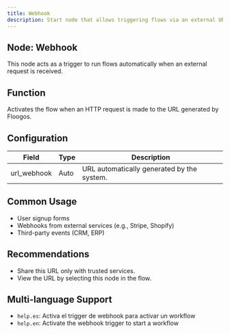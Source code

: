 ```yaml
---
title: Webhook
description: Start node that allows triggering flows via an external URL.
---
```


## Node: Webhook

This node acts as a trigger to run flows automatically when an external request is received.

## Function
Activates the flow when an HTTP request is made to the URL generated by Floogos.

## Configuration

| Field         | Type  | Description                                    |
|---------------|-------|------------------------------------------------|
| url_webhook   | Auto  | URL automatically generated by the system.     |

## Common Usage
- User signup forms  
- Webhooks from external services (e.g., Stripe, Shopify)  
- Third-party events (CRM, ERP)  

## Recommendations
- Share this URL only with trusted services.  
- View the URL by selecting this node in the flow.  

## Multi-language Support
- `help.es`: Activa el trigger de webhook para activar un workflow  
- `help.en`: Activate the webhook trigger to start a workflow  

